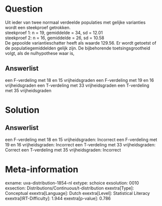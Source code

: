 Question
========

Uit ieder van twee normaal verdeelde populaties met gelijke varianties
wordt een steekproef getrokken.\
steekproef 1: n = 19, gemiddelde = 34, sd = 12.01\
steekproef 2: n = 16, gemiddelde = 26, sd = 10.58\
De gepoolde variantieschatter heeft als waarde 129.56. Er wordt getoetst
of de populatiegemiddelden gelijk zijn. De bijbehorende
toetsingsgrootheid volgt, als de nulhypothese waar is,

Answerlist
----------

een F-verdeling met 18 en 15 vrijheidsgraden
een F-verdeling met 19 en 16 vrijheidsgraden
een T-verdeling met 33 vrijheidsgraden
een T-verdeling met 35 vrijheidsgraden

Solution
========

Answerlist
----------

een F-verdeling met 18 en 15 vrijheidsgraden: Incorrect
een F-verdeling met 19 en 16 vrijheidsgraden: Incorrect
een T-verdeling met 33 vrijheidsgraden: Correct
een T-verdeling met 35 vrijheidsgraden: Incorrect

Meta-information
================
exname: uva-distribution-1854-nl
extype: schoice
exsolution: 0010
exsection: Distributions/Continuous/t-distribution
exextra[Type]: Conceptual
exextra[Language]: Dutch
exextra[Level]: Statistical Literacy
exextra[IRT-Difficulty]: 1.944
exextra[p-value]: 0.786

